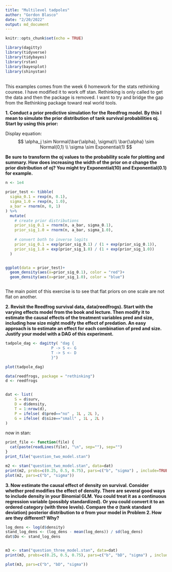 ```yaml
---
title: "Multilevel tadpoles"
author: "Gordon Blasco"
date: "2/20/2022"
output: md_document
---
```


```r
knitr::opts_chunk$set(echo = TRUE)
```

```r
library(dagitty)
library(tidyverse)
library(tidybayes)
library(rstan)
library(bayesplot)
library(shinystan)
```

\
This examples comes from the week 6 homework for the stats rethinking courese. I have modified it to work off stan. Rethinking is only called to get the data and then the package is removed. I want to try and bridge the gap from the Rethinking package toward real world tools.

**1. Conduct a prior predictive simulation for the Reedfrog model. By this I mean to simulate the prior distribution of tank survival probabilities αj. Start by using this prior:**

Display equation: $$
\alpha_j \sim Normal(\bar{\alpha}, \sigma)\\
\bar{\alpha} \sim Normal(0,1) \\
\sigma \sim Exponential(1)
$$

**Be sure to transform the αj values to the probability scale for plotting and summary. How does increasing the width of the prior on σ change the prior distribution of αj? You might try Exponential(10) and Exponential(0.1) for example.**

```r

n <- 1e4

prior_test <- tibble(
  sigma_0.1 = rexp(n, 0.1),
  sigma_1.0 = rexp(n, 1.0),
  a_bar = rnorm(n, 0, 1)
) %>%
  mutate(
    # create prior distributions
    prior_sig_0.1 = rnorm(n, a_bar, sigma_0.1),
    prior_sig_1.0 = rnorm(n, a_bar, sigma_1.0),
    
    # convert both to inverse logits
    prior_sig_0.1 = exp(prior_sig_0.1) / (1 + exp(prior_sig_0.1)),
    prior_sig_1.0 = exp(prior_sig_1.0) / (1 + exp(prior_sig_1.0))
  )


ggplot(data = prior_test)+ 
  geom_density(aes(x=prior_sig_0.1), color = "red")+
  geom_density(aes(x=prior_sig_1.0), color = "blue")



```

The main point of this exercise is to see that flat priors on one scale are not flat on another.

**2.  Revisit the Reedfrog survival data, data(reedfrogs). Start with the varying effects model from the book and lecture. Then modify it to estimate the causal effects of the treatment variables pred and size, including how size might modify the effect of predation. An easy approach is to estimate an effect for each combination of pred and size. Justify your model with a DAG of this experiment.**

```r

tadpole_dag <- dagitty( "dag {
                    P -> S <- G
                    T -> S <- D
                    }")

plot(tadpole_dag)
```



```r
data(reedfrogs, package = "rethinking")
d <- reedfrogs


dat <- list(
    S = d$surv,
    D = d$density,
    T = 1:nrow(d),
    P = ifelse( d$pred=="no" , 1L , 2L ),
    G = ifelse( d$size=="small" , 1L , 2L )
)
```

now in stan:
```r
print_file <- function(file) {
  cat(paste(readLines(file), "\n", sep=""), sep="")
}
print_file("question_two_model.stan")
```


```r
m2 <- stan("question_two_model.stan", data=dat)
print(m2, probs=c(0.25, 0.5, 0.75), pars=c("b", "sigma") , include=TRUE)
plot(m2, pars=c("b", "sigma"))

```

**3. Now estimate the causal effect of density on survival. Consider whether pred modifies the effect of density. There are several good ways to include density in your Binomial GLM. You could treat it as a continuous regression variable (possibly standardized). Or you could convert it to an ordered category (with three levels). Compare the σ (tank standard deviation) posterior distribution to σ from your model in Problem 2. How are they different? Why?**
```r

log_dens <- log(d$density)
stand_log_dens <- (log_dens - mean(log_dens)) / sd(log_dens)
dat$Do <- stand_log_dens


m3 <- stan("question_three_model.stan", data=dat)
print(m3, probs=c(0.25, 0.5, 0.75), pars=c("b", "bD", "sigma") , include=TRUE)

plot(m3, pars=c("b", "bD", "sigma"))
```

